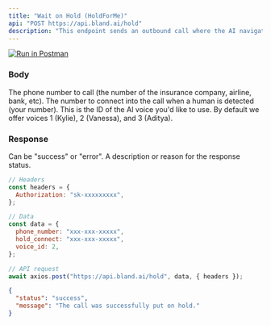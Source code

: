 ```yaml
---
title: "Wait on Hold (HoldForMe)"
api: "POST https://api.bland.ai/hold"
description: "This endpoint sends an outbound call where the AI navigates customer service and waits on hold until a human being answers. Then it dispatches a call to a number you provide, patching in another human."
---
```


[![Run in Postman](https://run.pstmn.io/button.svg)](https://app.getpostman.com/run-collection/27330001-7ac5597c-12af-4a89-a44c-65dd0ef55b5c?action=collection%2Ffork&source=rip_markdown&collection-url=entityId%3D27330001-7ac5597c-12af-4a89-a44c-65dd0ef55b5c%26entityType%3Dcollection%26workspaceId%3D79400b03-c195-4b0e-a5c8-86d5f13eea6f)

### Body

<ParamField body="phone_number" type="string">
  The phone number to call (the number of the insurance company, airline, bank,
  etc).
</ParamField>

<ParamField body="hold_connect" type="string">
  The number to connect into the call when a human is detected (your number).
</ParamField>

<ParamField body="voice_id" type="number">
  This is the ID of the AI voice you'd like to use. By default we offer voices 1
  (Kylie), 2 (Vanessa), and 3 (Aditya).
</ParamField>

### Response

<ResponseField name="status" type="string">
  Can be "success" or "error".
</ResponseField>

<ResponseField name="message" type="string">
  A description or reason for the response status.
</ResponseField>

<RequestExample>

```javascript Example Request.js
// Headers
const headers = {
  Authorization: "sk-xxxxxxxxx",
};

// Data
const data = {
  phone_number: "xxx-xxx-xxxxx",
  hold_connect: "xxx-xxx-xxxxx",
  voice_id: 2,
};

// API request
await axios.post("https://api.bland.ai/hold", data, { headers });
```

</RequestExample>

<ResponseExample>

```json Response
{
  "status": "success",
  "message": "The call was successfully put on hold."
}
```

</ResponseExample>
